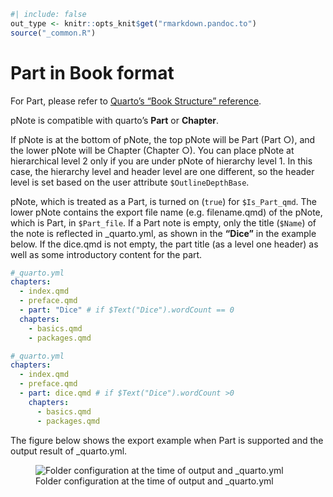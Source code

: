 ```r
#| include: false
out_type <- knitr::opts_knit$get("rmarkdown.pandoc.to")
source("_common.R")
```
# Part in Book format {#sec-part-in-book-format }

For Part, please refer to [Quarto's "Book Structure" reference](https://quarto.org/docs/books/book-structure.html).

pNote is compatible with quarto's **Part** or **Chapter**.

If pNote is at the bottom of pNote, the top pNote will be Part (Part ○), and the lower pNote will be Chapter (Chapter ○). You can place pNote at hierarchical level 2 only if you are under pNote of hierarchy level 1. In this case, the hierarchy level and header level are one different, so the header level is set based on the user attribute `$OutlineDepthBase`.

pNote, which is treated as a Part, is turned on (`true`) for `$Is_Part_qmd`. The lower pNote contains the export file name (e.g. filename.qmd) of the pNote, which is Part, in `$Part_file`.
If a Part note is empty, only the title (`$Name`) of the note is reflected in _quarto.yml, as shown in the **"Dice"** in the example below. 
If the dice.qmd is not empty, the part title (as a level one header) as well as some introductory content for the part. 

```.yml
#_quarto.yml
chapters:
  - index.qmd
  - preface.qmd
  - part: "Dice" # if $Text("Dice").wordCount == 0 
  chapters: 
    - basics.qmd
    - packages.qmd
```


```.yml
#_quarto.yml
chapters:
  - index.qmd
  - preface.qmd
  - part: dice.qmd # if $Text("Dice").wordCount >0 
    chapters: 
      - basics.qmd
      - packages.qmd
```

The figure below shows the export example when Part is supported and the output result of _quarto.yml.

![Folder configuration at the time of output and _quarto.yml](./screenshots/PartandChapter.png)





